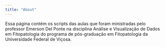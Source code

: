 ```yaml
---
title: "About"
---
```


Essa página contém os scripts das aulas que foram ministradas pelo professor Emerson Del Ponte na disciplina Análise e Visualização de Dados em Fitopatologia do programa de pós-graduação em Fitopatologia da Universidade Federal de Viçosa.
